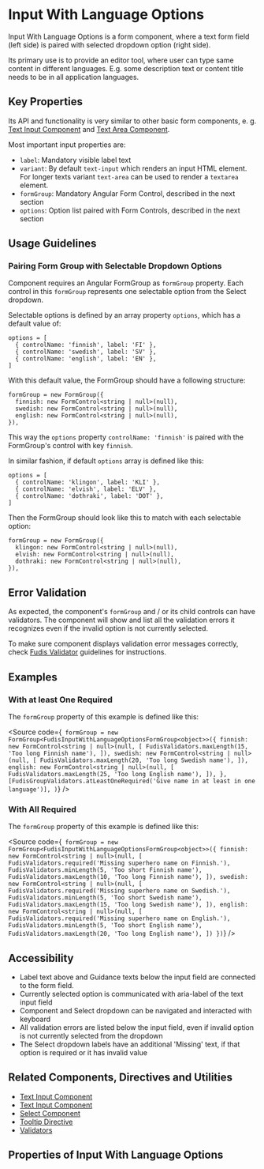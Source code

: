 
<Meta title="Components/Form/Input With Language Options" />

# Input With Language Options

Input With Language Options is a form component, where a text form field (left side) is paired with selected dropdown option (right side).

Its primary use is to provide an editor tool, where user can type same content in different languages. E.g. some description text or content title needs to be in all application languages.

## Key Properties

Its API and functionality is very similar to other basic form components, e. g. [Text Input Component](/docs/components-form-text-input--documentation) and [Text Area Component](/docs/components-form-text-area--documentation).

Most important input properties are:

- `label`: Mandatory visible label text
- `variant`: By default `text-input` which renders an input HTML element. For longer texts variant `text-area` can be used to render a `textarea` element.
- `formGroup`: Mandatory Angular Form Control, described in the next section
- `options`: Option list paired with Form Controls, described in the next section

## Usage Guidelines

### Pairing Form Group with Selectable Dropdown Options

Component requires an Angular FormGroup as `formGroup` property. Each control in this `formGroup` represents one selectable option from the Select dropdown.

Selectable options is defined by an array property `options`, which has a default value of:

```
options = [
  { controlName: 'finnish', label: 'FI' },
  { controlName: 'swedish', label: 'SV' },
  { controlName: 'english', label: 'EN' },
]
```

With this default value, the FormGroup should have a following structure:

```
formGroup = new FormGroup({
  finnish: new FormControl<string | null>(null),
  swedish: new FormControl<string | null>(null),
  english: new FormControl<string | null>(null),
}),
```

This way the `options` property `controlName: 'finnish'` is paired with the FormGroup's control with key `finnish`.

In similar fashion, if default `options` array is defined like this:

```
options = [
  { controlName: 'klingon', label: 'KLI' },
  { controlName: 'elvish', label: 'ELV' },
  { controlName: 'dothraki', label: 'DOT' },
]
```

Then the FormGroup should look like this to match with each selectable option:

```
formGroup = new FormGroup({
  klingon: new FormControl<string | null>(null),
  elvish: new FormControl<string | null>(null),
  dothraki: new FormControl<string | null>(null),
}),
```

## Error Validation

As expected, the component's `formGroup` and / or its child controls can have validators. The component will show and list all the validation errors it recognizes even if the invalid option is not currently selected.

To make sure component displays validation error messages correctly, check [Fudis Validator](/docs/utilities-validators--documentation) guidelines for instructions.

## Examples

### With at least One Required

The `formGroup` property of this example is defined like this:

<Source
  code={`
formGroup = new FormGroup<FudisInputWithLanguageOptionsFormGroup<object>>({
  finnish: new FormControl<string | null>(null, [
    FudisValidators.maxLength(15, 'Too long Finnish name'),
  ]),
  swedish: new FormControl<string | null>(null, [
    FudisValidators.maxLength(20, 'Too long Swedish name'),
  ]),
  english: new FormControl<string | null>(null, [
    FudisValidators.maxLength(25, 'Too long English name'),
  ]),
},
  [FudisGroupValidators.atLeastOneRequired('Give name in at least in one language')],
)`}
/>

<Canvas of={Stories.Example}></Canvas>

### With All Required

The `formGroup` property of this example is defined like this:

<Source
  code={`
formGroup = new FormGroup<FudisInputWithLanguageOptionsFormGroup<object>>({
  finnish: new FormControl<string | null>(null, [
    FudisValidators.required('Missing superhero name on Finnish.'),
    FudisValidators.minLength(5, 'Too short Finnish name'),
    FudisValidators.maxLength(10, 'Too long Finnish name'),
  ]),
  swedish: new FormControl<string | null>(null, [
    FudisValidators.required('Missing superhero name on Swedish.'),
    FudisValidators.minLength(5, 'Too short Swedish name'),
    FudisValidators.maxLength(15, 'Too long Swedish name'),
  ]),
  english: new FormControl<string | null>(null, [
    FudisValidators.required('Missing superhero name on English.'),
    FudisValidators.minLength(5, 'Too short English name'),
    FudisValidators.maxLength(20, 'Too long English name'),
  ])
})`}
/>

<Canvas of={Stories.ExampleWithAllRequired}></Canvas>

## Accessibility

- Label text above and Guidance texts below the input field are connected to the form field.
- Currently selected option is communicated with aria-label of the text input field
- Component and Select dropdown can be navigated and interacted with keyboard
- All validation errors are listed below the input field, even if invalid option is not currently selected from the dropdown
- The Select dropdown labels have an additional 'Missing' text, if that option is required or it has invalid value

## Related Components, Directives and Utilities

- [Text Input Component](/docs/components-form-text-input--documentation)
- [Text Input Component](/docs/components-form-text-area--documentation)
- [Select Component](/docs/components-form-select-select--documentation)
- [Tooltip Directive](/docs/directives-tooltip--documentation)
- [Validators](/docs/utilities-validators--documentation)

## Properties of Input With Language Options

<ArgTypes of={InputWithLanguageOptionsComponent} exclude={inputWithLanguageOptionsDocsExclude} />
